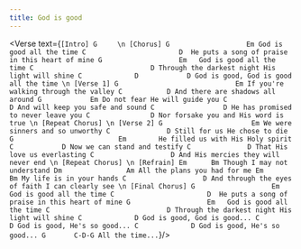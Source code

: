 ```yaml
---
title: God is good
---
```



<Verse text={`
[Intro]
G    
\n
[Chorus]
G					Em
God is good all the time
		  C						  D	
He puts a song of praise in this heart of mine
G					Em	
God is good all the time
C							  D
Through the darkest night His light will shine
	   C			 D			  D
God is good, God is good all the time
\n
[Verse 1]
G							  Em
If you're walking through the valley
			  C			  D
And there are shadows all around
	   G			Em
Do not fear He will guide you
		 C				   D
And will keep you safe and sound
	   C				 D
He has promised to never leave you
	C				D
Nor forsake you and His word is true
\n
[Repeat Chorus]
\n
[Verse 2]
G					   Em
We were sinners and so unworthy
		  C				 D
Still for us He chose to die
G						   Em		
He filled us with His Holy spirit
		   C			D
Now we can stand and testify
		 C				D
That His love us everlasting
			C					D
And His mercies they will never end
\n
[Repeat Chorus]
\n
[Refrain]
		 Em		 Bm
Though I may not understand
		Dm				  Am
All the plans you had for me
   Em			   Bm
My life is in your hands
				C					D
And through the eyes of faith I can clearly see
\n
[Final Chorus]
G					Em
God is good all the time
		  C						  D	
He puts a song of praise in this heart of mine
G					Em	
God is good all the time
C							  D
Through the darkest night His light will shine
	   C			 D
God is good, God is good...
	   C			 D
God is good, He's so good...
	   C			 D
God is good, He's so good...
	   	G		C-D-G
All the time...
`}/>
